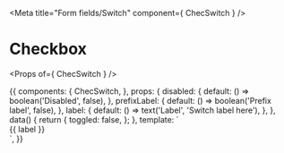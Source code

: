 
<Meta title="Form fields/Switch" component={ ChecSwitch } />

# Checkbox

<Props of={ ChecSwitch } />

<Preview>
  <Story name="Switch">
    {{
      components: {
        ChecSwitch,
      },
      props: {
        disabled: {
          default: () => boolean('Disabled', false),
        },
        prefixLabel: {
          default: () => boolean('Prefix label', false),
        },
        label: {
          default: () => text('Label', 'Switch label here'),
        },
      },
      data() {
        return {
          toggled: false,
        };
      },
      template: `
        <div class="py-16 flex justify-center font-lato">
          <ChecSwitch
            name="testing"
            v-model="toggled"
            :disabled="disabled"
            :prefix-label="prefixLabel"
          >
            {{ label }}
          </ChecSwitch>
        </div>`,
    }}
  </Story>
</Preview>
